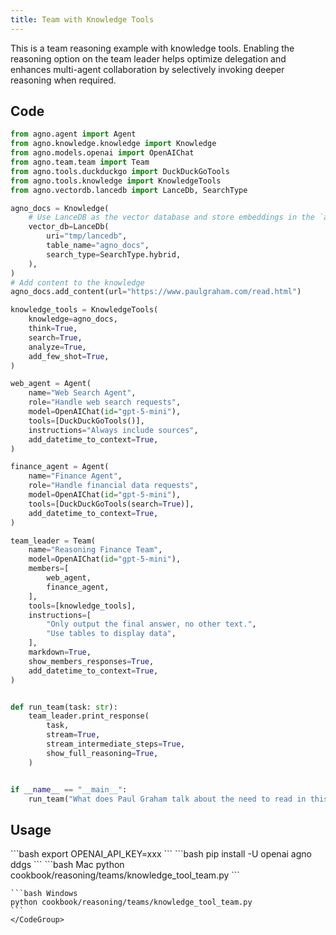 ```yaml
---
title: Team with Knowledge Tools
---
```

This is a team reasoning example with knowledge tools.
<Tip>
Enabling the reasoning option on the team leader helps optimize delegation and enhances multi-agent collaboration by selectively invoking deeper reasoning when required.
</Tip>

## Code

```python cookbook/reasoning/teams/knowledge_tool_team.py
from agno.agent import Agent
from agno.knowledge.knowledge import Knowledge
from agno.models.openai import OpenAIChat
from agno.team.team import Team
from agno.tools.duckduckgo import DuckDuckGoTools
from agno.tools.knowledge import KnowledgeTools
from agno.vectordb.lancedb import LanceDb, SearchType

agno_docs = Knowledge(
    # Use LanceDB as the vector database and store embeddings in the `agno_docs` table
    vector_db=LanceDb(
        uri="tmp/lancedb",
        table_name="agno_docs",
        search_type=SearchType.hybrid,
    ),
)
# Add content to the knowledge
agno_docs.add_content(url="https://www.paulgraham.com/read.html")

knowledge_tools = KnowledgeTools(
    knowledge=agno_docs,
    think=True,
    search=True,
    analyze=True,
    add_few_shot=True,
)

web_agent = Agent(
    name="Web Search Agent",
    role="Handle web search requests",
    model=OpenAIChat(id="gpt-5-mini"),
    tools=[DuckDuckGoTools()],
    instructions="Always include sources",
    add_datetime_to_context=True,
)

finance_agent = Agent(
    name="Finance Agent",
    role="Handle financial data requests",
    model=OpenAIChat(id="gpt-5-mini"),
    tools=[DuckDuckGoTools(search=True)],
    add_datetime_to_context=True,
)

team_leader = Team(
    name="Reasoning Finance Team",
    model=OpenAIChat(id="gpt-5-mini"),
    members=[
        web_agent,
        finance_agent,
    ],
    tools=[knowledge_tools],
    instructions=[
        "Only output the final answer, no other text.",
        "Use tables to display data",
    ],
    markdown=True,
    show_members_responses=True,
    add_datetime_to_context=True,
)


def run_team(task: str):
    team_leader.print_response(
        task,
        stream=True,
        stream_intermediate_steps=True,
        show_full_reasoning=True,
    )


if __name__ == "__main__":
    run_team("What does Paul Graham talk about the need to read in this essay?")
```

## Usage

<Steps>
  <Snippet file="create-venv-step.mdx" />

  <Step title="Set your API key">
    ```bash
    export OPENAI_API_KEY=xxx
    ```
  </Step>

  <Step title="Install libraries">
    ```bash
    pip install -U openai agno ddgs
    ```
  </Step>

  <Step title="Run Example">
    <CodeGroup>
    ```bash Mac
    python cookbook/reasoning/teams/knowledge_tool_team.py
    ```

    ```bash Windows
    python cookbook/reasoning/teams/knowledge_tool_team.py
    ```
    </CodeGroup>
  </Step>
</Steps>
